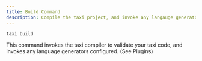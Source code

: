 ```yaml
---
title: Build Command
description: Compile the taxi project, and invoke any langauge generators
---
```



```text
taxi build
```

This command invokes the taxi compiler to validate your taxi code, and invokes any language generators configured.  \(See <Link to="/plugins/README">Plugins</Link>)
